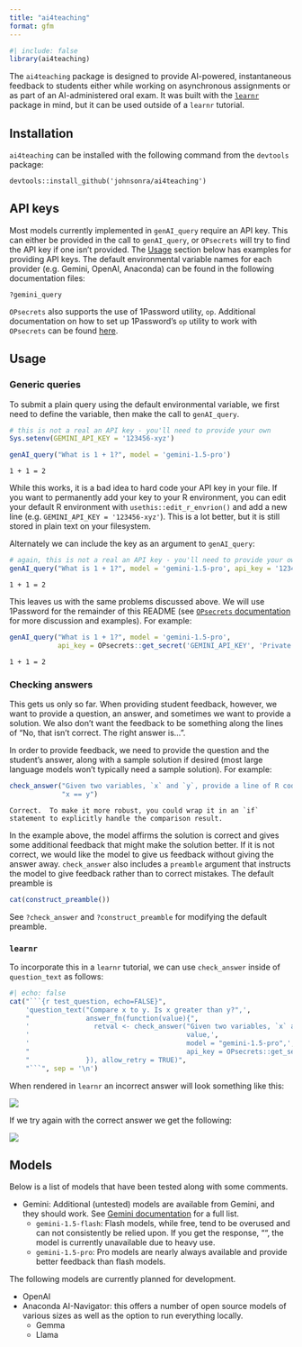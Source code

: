 ```yaml
---
title: "ai4teaching"
format: gfm
---
```


```r
#| include: false
library(ai4teaching)
```

The `ai4teaching` package is designed to provide AI-powered, instantaneous feedback to students either while working on asynchronous assignments or as part of an AI-administered oral exam. It was built with the [`learnr`](https://pkgs.rstudio.com/learnr/index.html) package in mind, but it can be used outside of a `learnr` tutorial.


## Installation

`ai4teaching` can be installed with the following command from the `devtools` package:

```
devtools::install_github('johnsonra/ai4teaching')
```


## API keys

Most models currently implemented in `genAI_query` require an API key. This can either be provided in the call to `genAI_query`, or `OPsecrets` will try to find the API key if one isn't provided. The [Usage](#usage) section below has examples for providing API keys. The default environmental variable names for each provider (e.g. Gemini, OpenAI, Anaconda) can be found in the following documentation files:

```
?gemini_query
```

`OPsecrets` also supports the use of 1Password utility, `op`. Additional documentation on how to set up 1Password's `op` utility to work with `OPsecrets` can be found [here](https://github.com/johnsonra/OPsecrets).


## Usage

### Generic queries

To submit a plain query using the default environmental variable, we first need to define the variable, then make the call to `genAI_query`.

```r
# this is not a real an API key - you'll need to provide your own
Sys.setenv(GEMINI_API_KEY = '123456-xyz')

genAI_query("What is 1 + 1?", model = 'gemini-1.5-pro')
```

    1 + 1 = 2

While this works, it is a bad idea to hard code your API key in your file. If you want to permanently add your key to your R environment, you can edit your default R environment with `usethis::edit_r_envrion()` and add a new line (e.g. `GEMINI_API_KEY = '123456-xyz'`). This is a lot better, but it is still stored in plain text on your filesystem.

Alternately we can include the key as an argument to `genAI_query`:

```r
# again, this is not a real an API key - you'll need to provide your own
genAI_query("What is 1 + 1?", model = 'gemini-1.5-pro', api_key = '123456-xyz')
```

    1 + 1 = 2

This leaves us with the same problems discussed above. We will use 1Password for the remainder of this README (see [`OPsecrets` documentation](https://github.com/johnsonra/OPsecrets) for more discussion and examples). For example:

```r
genAI_query("What is 1 + 1?", model = 'gemini-1.5-pro',
            api_key = OPsecrets::get_secret('GEMINI_API_KEY', 'Private', 'Gemini', 'api_key'))
```

    1 + 1 = 2

### Checking answers

This gets us only so far. When providing student feedback, however, we want to provide a question, an answer, and sometimes we want to provide a solution. We also don't want the feedback to be something along the lines of "No, that isn't correct. The right answer is...".

In order to provide feedback, we need to provide the question and the student's answer, along with a sample solution if desired (most large language models won't typically need a sample solution). For example:

```r
check_answer("Given two variables, `x` and `y`, provide a line of R code that will check if `x` is greater than `y`",
             "x == y")
```

    Correct.  To make it more robust, you could wrap it in an `if` statement to explicitly handle the comparison result.

In the example above, the model affirms the solution is correct and gives some additional feedback that might make the solution better. If it is not correct, we would like the model to give us feedback without giving the answer away. `check_answer` also includes a `preamble` argument that instructs the model to give feedback rather than to correct mistakes. The default preamble is

```r
cat(construct_preamble())
```

See `?check_answer` and `?construct_preamble` for modifying the default preamble.

### `learnr`

To incorporate this in a `learnr` tutorial, we can use `check_answer` inside of `question_text` as follows:

```r
#| echo: false
cat("```{r test_question, echo=FALSE}",
    'question_text("Compare x to y. Is x greater than y?",',
    "              answer_fn(function(value){",
    '                retval <- check_answer("Given two variables, `x` and `y`, provide a line of R code that will check if `x` is greater than `y`",',
    '                                       value,',
    '                                       model = "gemini-1.5-pro",',
    "                                       api_key = OPsecrets::get_secret('GEMINI_API_KEY', 'Private', 'Gemini', 'api_key'))",
    "              }), allow_retry = TRUE)",
    "```", sep = '\n')
```

When rendered in `learnr` an incorrect answer will look something like this:

![](img/learnr_incorrect.png)

If we try again with the correct answer we get the following:

![](img/learnr_correct.png)

## Models

Below is a list of models that have been tested along with some comments.

* Gemini: Additional (untested) models are available from Gemini, and they should work. See [Gemini documentation](https://ai.google.dev/gemini-api/docs/models/gemini) for a full list.
  * `gemini-1.5-flash`: Flash models, while free, tend to be overused and can not consistently be relied upon. If you get the response, "", the model is currently unavailable due to heavy use.
  * `gemini-1.5-pro`: Pro models are nearly always available and provide better feedback than flash models.

The following models are currently planned for development.

* OpenAI
* Anaconda AI-Navigator: this offers a number of open source models of various sizes as well as the option to run everything locally.
  * Gemma
  * Llama
